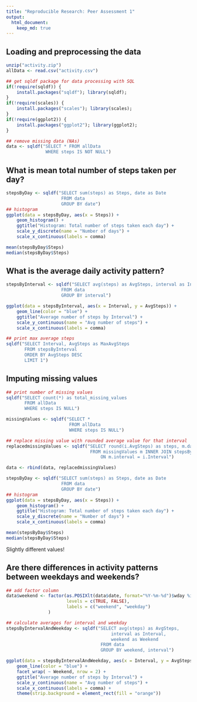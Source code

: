 ```yaml
---
title: "Reproducible Research: Peer Assessment 1"
output: 
  html_document:
    keep_md: true
---
```


## Loading and preprocessing the data
```r
unzip("activity.zip")
allData <- read.csv("activity.csv")

## get sqldf package for data processing with SQL
if(!require(sqldf)) {
    install.packages("sqldf"); library(sqldf);
}
if(!require(scales)) {
    install.packages("scales"); library(scales);
}
if(!require(ggplot2)) {
    install.packages("ggplot2"); library(ggplot2);
}

## remove missing data (NAs)
data <- sqldf("SELECT * FROM allData 
               WHERE steps IS NOT NULL")
```

## What is mean total number of steps taken per day?
```r
stepsByDay <- sqldf("SELECT sum(steps) as Steps, date as Date
                     FROM data 
                     GROUP BY date")
## histogram
ggplot(data = stepsByDay, aes(x = Steps)) + 
    geom_histogram() + 
    ggtitle("Histogram: Total number of steps taken each day") +
    scale_y_discrete(name = "Number of days") + 
    scale_x_continuous(labels = comma)

mean(stepsByDay$Steps)
median(stepsByDay$Steps)
```

## What is the average daily activity pattern?
```r
stepsByInterval <- sqldf("SELECT avg(steps) as AvgSteps, interval as Interval
                     FROM data 
                     GROUP BY interval")

ggplot(data = stepsByInterval, aes(x = Interval, y = AvgSteps)) + 
    geom_line(color = "blue") + 
    ggtitle("Average number of steps by Interval") +
    scale_y_continuous(name = "Avg number of steps") + 
    scale_x_continuous(labels = comma)

## print max average steps
sqldf("SELECT Interval, AvgSteps as MaxAvgSteps 
       FROM stepsByInterval 
       ORDER BY AvgSteps DESC
       LIMIT 1")
```

## Imputing missing values
```r
## print number of missing values
sqldf("SELECT count(*) as total_missing_values 
       FROM allData 
       WHERE steps IS NULL")

missingValues <- sqldf("SELECT * 
                        FROM allData 
                        WHERE steps IS NULL")

## replace missing value with rounded average value for that interval
replacedmissingValues <- sqldf("SELECT round(i.AvgSteps) as steps, m.date, m.interval
                                FROM missingValues m INNER JOIN stepsByInterval i
                                    ON m.interval = i.Interval") 

data <- rbind(data, replacedmissingValues)

stepsByDay <- sqldf("SELECT sum(steps) as Steps, date as Date
                     FROM data 
                     GROUP BY date")
## histogram
ggplot(data = stepsByDay, aes(x = Steps)) + 
    geom_histogram() + 
    ggtitle("Histogram: Total number of steps taken each day") +
    scale_y_discrete(name = "Number of days") + 
    scale_x_continuous(labels = comma)

mean(stepsByDay$Steps)
median(stepsByDay$Steps)
```
Slightly different values!

## Are there differences in activity patterns between weekdays and weekends?
```r
## add factor column
data$weekend <- factor(as.POSIXlt(data$date, format="%Y-%m-%d")$wday %in% c(6,7), 
                       levels = c(TRUE, FALSE), 
                       labels = c("weekend", "weekday")
                )

## calculate averages for interval and weekday
stepsByIntervalAndWeekday <- sqldf("SELECT avg(steps) as AvgSteps, 
                                        interval as Interval,
                                        weekend as Weekend
                                    FROM data 
                                    GROUP BY weekend, interval")

ggplot(data = stepsByIntervalAndWeekday, aes(x = Interval, y = AvgSteps)) + 
    geom_line(color = "blue") + 
    facet_wrap( ~ Weekend, nrow = 2) +
    ggtitle("Average number of steps by Interval") +
    scale_y_continuous(name = "Avg number of steps") + 
    scale_x_continuous(labels = comma) +
    theme(strip.background = element_rect(fill = "orange"))
```